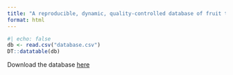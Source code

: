 ```yaml
---
title: "A reproducible, dynamic, quality-controlled database of fruit traits"
format: html
---
```


```r
#| echo: false
db <- read.csv("database.csv")
DT::datatable(db)
```

Download the database [here](https://github.com/Pakillo/QC-database-GHA/blob/main/database.csv)

